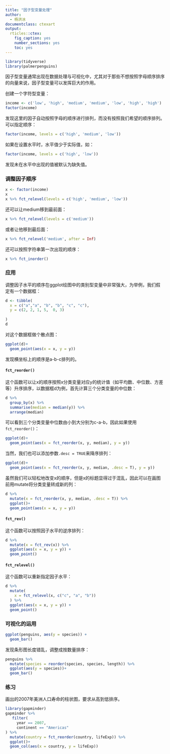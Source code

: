 ```yaml
---
title: "因子型变量处理"
author:
  - 杨洪冰
documentclass: ctexart
output:
  rticles::ctex:
    fig_caption: yes
    number_sections: yes
    toc: yes
---
```


```r
library(tidyverse)
library(palmerpenguins)
```

因子型变量通常出现在数据处理与可视化中，尤其对于那些不想按照字母顺序排序的向量来说，因子型变量可以发挥巨大的作用。

创建一个字符型变量：

```r
income <- c('low', 'high', 'medium', 'medium', 'low', 'high', 'high')
factor(income)
```

发现这里的因子自动按照字母的顺序进行排列，而没有按照我们希望的顺序排列。可以指定顺序：

```r
factor(income, levels = c('high', 'medium', 'low'))
```

如果在设置水平时，水平值少于实际值，如：

```r
factor(income, levels = c('high', 'low'))
```

发现未在水平中出现的值被默认为缺失值。

### 调整因子顺序

```r
x <- factor(income)
x
x %>% fct_relevel(levels = c('high', 'medium', 'low'))
```

还可以让medium移到最前面：

```r
x %>% fct_relevel(levels = c('medium'))
```

或者让他移到最后面：

```r
x %>% fct_relevel('medium', after = Inf)
```

还可以按照字符串第一次出现的顺序：

```r
x %>% fct_inorder()
```

### 应用

调整因子水平的顺序在ggplot绘图中的类别型变量中非常强大，为举例，我们假定有一个数据框：

```r
d <- tibble(
  x = c("a","a", "b", "b", "c", "c"),
  y = c(2, 2, 1, 5,  0, 3)
  
)
d
```

对这个数据框做个散点图：

```r
ggplot(d)+
  geom_point(aes(x = x, y = y))
```

发现横坐标上的顺序是a-b-c排列的。

#### `fct_reorder()`

这个函数可以让x的顺序按照x分类变量对应y的统计值（如平均数、中位数、方差等）升序排序，以数据框d为例，首先计算三个分类变量的中位数：

```r
d %>% 
  group_by(x) %>% 
  summarise(median = median(y)) %>% 
  arrange(median)
```

可以看到三个分类变量中位数由小到大分别为c-a-b，因此如果使用`fct_reorder()`：

```r
ggplot(d)+
  geom_point(aes(x = fct_reorder(x, y, median), y = y))
```

当然，我们也可以添加参数`.desc = TRUE`来降序排列：

```r
ggplot(d)+
  geom_point(aes(x = fct_reorder(x, y, median, .desc = T), y = y))
```

虽然我们可以轻松地改变x的顺序，但是x的标题显得过于混乱，因此可以在画图前用mutate将分类变量转成新的列：

```r
d %>% 
  mutate(x = fct_reorder(x, y, median, .desc = T)) %>% 
  ggplot()+
  geom_point(aes(x = x, y = y))
```

#### `fct_rev()`

这个函数可以按照因子水平的逆序排列：

```r
d %>% 
  mutate(x = fct_rev(x)) %>% 
  ggplot(aes(x = x, y = y)) +
  geom_point()
```

#### `fct_relevel()`

这个函数可以重新指定因子水平：

```r
d %>% 
  mutate(
    x = fct_relevel(x, c("c", "a", "b"))
  ) %>% 
  ggplot(aes(x = x, y = y)) +
  geom_point()
```

### 可视化的运用

```r
ggplot(penguins, aes(y = species)) +
  geom_bar()
```

发现条形图长度错乱，调整成按数量排序：

```r
penguins %>% 
  mutate(species = reorder(species, species, length)) %>%
  ggplot(aes(y = species))+
  geom_bar()
```

### 练习

画出的2007年美洲人口寿命的柱状图，要求从高到低排序。

```r
library(gapminder)
gapminder %>%
   filter(
     year == 2007,
     continent == "Americas"
) %>% 
  mutate(country = fct_reorder(country, lifeExp)) %>% 
  ggplot()+
  geom_col(aes(x = country, y = lifeExp))
```
